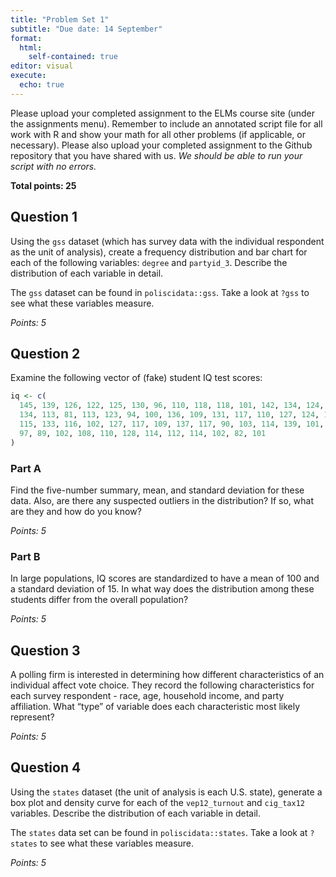 ```yaml
---
title: "Problem Set 1"
subtitle: "Due date: 14 September"
format: 
  html:
    self-contained: true
editor: visual
execute: 
  echo: true
---
```


Please upload your completed assignment to the ELMs course site (under the assignments menu).
Remember to include an annotated script file for all work with R and show your math for all other
problems (if applicable, or necessary). Please also upload your completed assignment to the Github repository that you have shared with us. *We should be able to run your script with no errors.*  

**Total points: 25**

## Question 1

Using the `gss` dataset (which has survey data with the individual respondent as the unit of analysis), create a frequency distribution and bar chart for each of the following variables: `degree` and `partyid_3`. Describe the distribution of each variable in detail.

::: {.callout-note}
The `gss` dataset can be found in `poliscidata::gss`. Take a look at `?gss` to see what these variables measure.
:::

*Points: 5*

## Question 2

Examine the following vector of (fake) student IQ test scores:

```r
iq <- c(
  145, 139, 126, 122, 125, 130, 96, 110, 118, 118, 101, 142, 134, 124, 112, 109, 
  134, 113, 81, 113, 123, 94, 100, 136, 109, 131, 117, 110, 127, 124, 106, 124, 
  115, 133, 116, 102, 127, 117, 109, 137, 117, 90, 103, 114, 139, 101, 122, 105, 
  97, 89, 102, 108, 110, 128, 114, 112, 114, 102, 82, 101
)
```

### Part A

Find the five-number summary, mean, and standard deviation for these data. Also, are there any suspected outliers in the distribution? If so, what are they and how do you know?

*Points: 5*

### Part B

In large populations, IQ scores are standardized to have a mean of 100 and a standard deviation of 15. In what way does the distribution among these students differ from the overall population?

*Points: 5*

## Question 3

A polling firm is interested in determining how different characteristics of an individual affect vote choice. They record the following characteristics for each survey respondent - race, age, household income, and party affiliation. What "type" of variable does each characteristic most likely represent?

*Points: 5*

## Question 4

Using the `states` dataset (the unit of analysis is each U.S. state), generate a box plot and density curve for each of the `vep12_turnout` and `cig_tax12` variables. Describe the distribution of each variable in detail.

::: {.callout-note}
The `states` data set can be found in `poliscidata::states`. Take a look at `?states` to see what these variables measure. 
:::

*Points: 5*
